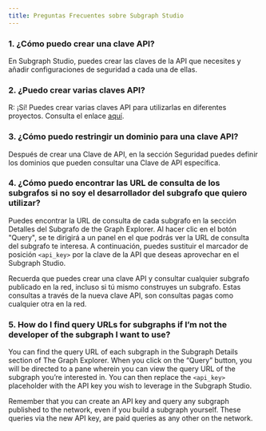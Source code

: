 ```yaml
---
title: Preguntas Frecuentes sobre Subgraph Studio
---
```


### 1. ¿Cómo puedo crear una clave API?

En Subgraph Studio, puedes crear las claves de la API que necesites y añadir configuraciones de seguridad a cada una de ellas.

### 2. ¿Puedo crear varias claves API?

R: ¡Sí! Puedes crear varias claves API para utilizarlas en diferentes proyectos. Consulta el enlace [aquí](https://thegraph.com/studio/apikeys/).

### 3. ¿Cómo puedo restringir un dominio para una clave API?

Después de crear una Clave de API, en la sección Seguridad puedes definir los dominios que pueden consultar una Clave de API específica.

### 4. ¿Cómo puedo encontrar las URL de consulta de los subgrafos si no soy el desarrollador del subgrafo que quiero utilizar?

Puedes encontrar la URL de consulta de cada subgrafo en la sección Detalles del Subgrafo de the Graph Explorer. Al hacer clic en el botón "Query", se te dirigirá a un panel en el que podrás ver la URL de consulta del subgrafo te interesa. A continuación, puedes sustituir el marcador de posición `<api_key>` por la clave de la API que deseas aprovechar en el Subgraph Studio.

Recuerda que puedes crear una clave API y consultar cualquier subgrafo publicado en la red, incluso si tú mismo construyes un subgrafo. Estas consultas a través de la nueva clave API, son consultas pagas como cualquier otra en la red.

### 5. How do I find query URLs for subgraphs if I’m not the developer of the subgraph I want to use?

You can find the query URL of each subgraph in the Subgraph Details section of The Graph Explorer. When you click on the “Query” button, you will be directed to a pane wherein you can view the query URL of the subgraph you’re interested in. You can then replace the `<api_key>` placeholder with the API key you wish to leverage in the Subgraph Studio.

Remember that you can create an API key and query any subgraph published to the network, even if you build a subgraph yourself. These queries via the new API key, are paid queries as any other on the network.
